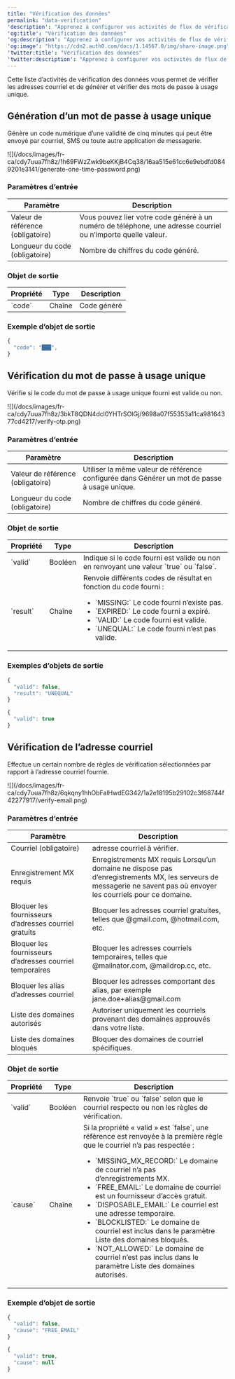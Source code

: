 ---
title: "Vérification des données"
permalink: "data-verification"
'description': "Apprenez à configurer vos activités de flux de vérification des données pour générer et vérifier les mots de passe à usage unique (OTP) et les adresses courriel."
'og:title': "Vérification des données"
'og:description': "Apprenez à configurer vos activités de flux de vérification des données pour générer et vérifier les mots de passe à usage unique (OTP) et les adresses courriel."
'og:image': "https://cdn2.auth0.com/docs/1.14567.0/img/share-image.png"
'twitter:title': "Vérification des données"
'twitter:description': "Apprenez à configurer vos activités de flux de vérification des données pour générer et vérifier les mots de passe à usage unique (OTP) et les adresses courriel."
---

Cette liste d’activités de vérification des données vous permet de vérifier les adresses courriel et de générer et vérifier des mots de passe à usage unique.

## Génération d’un mot de passe à usage unique

Génère un code numérique d’une validité de cinq minutes qui peut être envoyé par courriel, SMS ou toute autre application de messagerie.

<Frame>![](/docs/images/fr-ca/cdy7uua7fh8z/1h69FWzZwk9beKKjB4Cq38/16aa515e61cc6e9ebdfd0849201e3141/generate-one-time-password.png)</Frame>

### Paramètres d’entrée

<table class="table">
<thead>
<tr>
<th><b>Paramètre</b></th>
<th><b>Description</b></th>
</tr>
</thead>
<tbody>
<tr>
<td>Valeur de référence (obligatoire)</td>
<td> 
Vous pouvez lier votre code généré à un numéro de téléphone, une adresse courriel ou n’importe quelle valeur.
          </td>
</tr>
<tr>
<td>Longueur du code (obligatoire)</td>
<td>
Nombre de chiffres du code généré.
          </td>
</tr>
</tbody>
</table>

### Objet de sortie

<table class="table">
<thead>
<tr>
<th><b>Propriété</b></th>
<th><b>Type</b></th>
<th><b>Description</b></th>
</tr>
</thead>
<tbody>
<tr>
<td>`code`</td>
<td>Chaîne</td>
<td>Code généré</td>
</tr>
</tbody>
</table>

### Exemple d’objet de sortie

```javascript lines
{
  "code": "███",
}
```

## Vérification du mot de passe à usage unique

Vérifie si le code du mot de passe à usage unique fourni est valide ou non.

<Frame>![](/docs/images/fr-ca/cdy7uua7fh8z/3bkT8QDN4dcl0YHTrSOIGj/9698a07f55353a11ca98164377cd4217/verify-otp.png)</Frame>

### Paramètres d’entrée

<table class="table">
<thead>
<tr>
<th><b>Paramètre</b></th>
<th><b>Description</b></th>
</tr>
</thead>
<tbody>
<tr>
<td>Valeur de référence (obligatoire)</td>
<td> 
Utiliser la même valeur de référence configurée dans Générer un mot de passe à usage unique.
          </td>
</tr>
<tr>
<td>Longueur du code (obligatoire)</td>
<td>
Nombre de chiffres du code généré.
          </td>
</tr>
</tbody>
</table>

### Objet de sortie

<table class="table">
<thead>
<tr>
<th><b>Propriété</b></th>
<th><b>Type</b></th>
<th><b>Description</b></th>
</tr>
</thead>
<tbody>
<tr>
<td>`valid`</td>
<td>Booléen</td>
<td>Indique si le code fourni est valide ou non en renvoyant une valeur `true` ou `false`.</td>
</tr>
<tr>
<td>`result`</td>
<td>Chaîne</td>
<td>
Renvoie différents codes de résultat en fonction du code fourni :
            <ul> 
            <li> `MISSING:` Le code fourni n’existe pas.</li>
<li> `EXPIRED:` Le code fourni a expiré.</li>
<li> `VALID:` Le code fourni est valide.</li>
<li> `UNEQUAL:` Le code fourni n’est pas valide.</li>
</ul></td>
</tr>
</tbody>
</table>

### Exemples d’objets de sortie

```javascript lines
{
  "valid": false,
  "result": "UNEQUAL"
}
```

```javascript lines
{
  "valid": true
}
```

## Vérification de l’adresse courriel

Effectue un certain nombre de règles de vérification sélectionnées par rapport à l’adresse courriel fournie.

<Frame>![](/docs/images/fr-ca/cdy7uua7fh8z/6qkqny1hhObFalHwdEG342/1a2e18195b29102c3f68744f42277917/verify-email.png)</Frame>

### Paramètres d’entrée

<table class="table">
<thead>
<tr>
<th><b>Paramètre</b></th>
<th><b>Description</b></th>
</tr>
</thead>
<tbody>
<tr>
<td>Courriel (obligatoire)</td>
<td>
adresse courriel à vérifier.
          </td>
</tr>
<tr>
<td>Enregistrement MX requis</td>
<td>
Enregistrements MX requis Lorsqu’un domaine ne dispose pas d’enregistrements MX, les serveurs de messagerie ne savent pas où envoyer les courriels pour ce domaine.
          </td>
</tr>
<tr>
<td>Bloquer les fournisseurs d’adresses courriel gratuits</td>
<td>
Bloquer les adresses courriel gratuites, telles que @gmail.com, @hotmail.com, etc.
          </td>
</tr>
<tr>
<td>Bloquer les fournisseurs d’adresses courriel temporaires</td>
<td>Bloquer les adresses courriels temporaires, telles que @mailnator.com, @maildrop.cc, etc.</td>
</tr>
<tr>
<td>Bloquer les alias d’adresses courriel</td>
<td>Bloquer les adresses comportant des alias, par exemple jane.doe+alias@gmail.com</td>
</tr>
<tr>
<td>Liste des domaines autorisés</td>
<td>Autoriser uniquement les courriels provenant des domaines approuvés dans votre liste.</td>
</tr>
<tr>
<td>Liste des domaines bloqués</td>
<td>Bloquer des domaines de courriel spécifiques.</td>
</tr>
</tbody>
</table>

### Objet de sortie

<table class="table">
<thead>
<tr>
<th><b>Propriété</b></th>
<th><b>Type</b></th>
<th><b>Description</b></th>
</tr>
</thead>
<tbody>
<tr>
<td>`valid`</td>
<td>Booléen</td>
<td>Renvoie `true` ou `false` selon que le courriel respecte ou non les règles de vérification.</td>
</tr>
<tr>
<td>`cause`</td>
<td>Chaîne</td>
<td>
Si la propriété « valid » est `false`, une référence est renvoyée à la première règle que le courriel n’a pas respectée :
            <ul> 
            <li> `MISSING_MX_RECORD:` Le domaine de courriel n’a pas d’enregistrements MX.</li>
<li> `FREE_EMAIL:` Le domaine de courriel est un fournisseur d’accès gratuit.</li>
<li> `DISPOSABLE_EMAIL:` Le courriel est une adresse temporaire.</li>
<li> `BLOCKLISTED:` Le domaine de courriel est inclus dans le paramètre Liste des domaines bloqués.</li>
<li> `NOT_ALLOWED:` Le domaine de courriel n’est pas inclus dans le paramètre Liste des domaines autorisés.</li>
</ul></td>
</tr>
</tbody>
</table>

### Exemple d’objet de sortie

```javascript lines
{
  "valid": false,
  "cause": "FREE_EMAIL"
}
```

```javascript lines
{
  "valid": true,
  "cause": null
}
```

